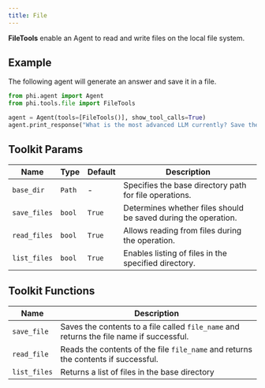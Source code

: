 ```yaml
---
title: File
---
```


**FileTools** enable an Agent to read and write files on the local file system.

## Example

The following agent will generate an answer and save it in a file.

```python cookbook/tools/file_tools.py
from phi.agent import Agent
from phi.tools.file import FileTools

agent = Agent(tools=[FileTools()], show_tool_calls=True)
agent.print_response("What is the most advanced LLM currently? Save the answer to a file.", markdown=True)
```

## Toolkit Params

| Name | Type | Default | Description |
|------|------|---------|-------------|
| `base_dir` | `Path` | - | Specifies the base directory path for file operations. |
| `save_files` | `bool` | `True` | Determines whether files should be saved during the operation. |
| `read_files` | `bool` | `True` | Allows reading from files during the operation. |
| `list_files` | `bool` | `True` | Enables listing of files in the specified directory. |

## Toolkit Functions

| Name | Description |
|------|-------------|
| `save_file` | Saves the contents to a file called `file_name` and returns the file name if successful. |
| `read_file` | Reads the contents of the file `file_name` and returns the contents if successful. |
| `list_files` | Returns a list of files in the base directory |

